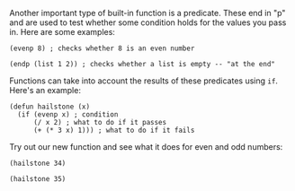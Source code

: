 Another important type of built-in function is a predicate. These end in "p" and
are used to test whether some condition holds for the values you pass in. Here
are some examples:

    (evenp 8) ; checks whether 8 is an even number

<!--sep-->

    (endp (list 1 2)) ; checks whether a list is empty -- "at the end"

Functions can take into account the results of these predicates using `if`.
Here's an example:

    (defun hailstone (x)
      (if (evenp x) ; condition
          (/ x 2) ; what to do if it passes
          (+ (* 3 x) 1))) ; what to do if it fails

Try out our new function and see what it does for even and odd numbers:

    (hailstone 34)

<!--sep-->

    (hailstone 35)
